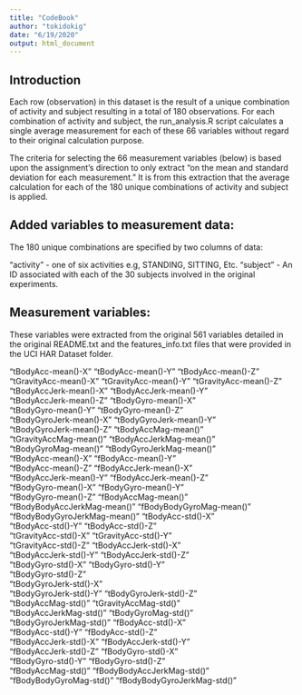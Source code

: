 ```yaml
---
title: "CodeBook"
author: "tokidokig"
date: "6/19/2020"
output: html_document
---
```


## Introduction 
Each row (observation) in this dataset is the result of a unique combination of activity and subject resulting in a total of 180 observations. For each combination of activity and subject, the run_analysis.R script calculates a single average measurement for each of these 66 variables without regard to their original calculation purpose.

The criteria for selecting the 66 measurement variables (below) is based upon the assignment's direction to only extract "on the mean and standard deviation for each measurement." It is from this extraction that the average calculation for each of the 180 unique combinations of activity and subject is applied.  


## Added variables to measurement data: 
The 180 unique combinations are specified by two columns of data: 

"activity" - one of six activities e.g, STANDING, SITTING, Etc. 
"subject" - An ID associated with each of the 30 subjects involved in the original experiments. 

 
## Measurement variables: 
These variables were extracted from the original 561 variables detailed in the original README.txt and the features_info.txt files that were provided in the UCI HAR Dataset folder. 

 "tBodyAcc-mean()-X"
 "tBodyAcc-mean()-Y"
 "tBodyAcc-mean()-Z"
 "tGravityAcc-mean()-X"
 "tGravityAcc-mean()-Y"
 "tGravityAcc-mean()-Z"       
 "tBodyAccJerk-mean()-X"
 "tBodyAccJerk-mean()-Y"      
"tBodyAccJerk-mean()-Z"
"tBodyGyro-mean()-X"         
"tBodyGyro-mean()-Y"
"tBodyGyro-mean()-Z"         
"tBodyGyroJerk-mean()-X"
"tBodyGyroJerk-mean()-Y"     
"tBodyGyroJerk-mean()-Z"
"tBodyAccMag-mean()"         
"tGravityAccMag-mean()"
"tBodyAccJerkMag-mean()"     
"tBodyGyroMag-mean()"
"tBodyGyroJerkMag-mean()"    
"fBodyAcc-mean()-X"
"fBodyAcc-mean()-Y"          
"fBodyAcc-mean()-Z"
"fBodyAccJerk-mean()-X"      
"fBodyAccJerk-mean()-Y"
"fBodyAccJerk-mean()-Z"      
"fBodyGyro-mean()-X"
"fBodyGyro-mean()-Y"         
"fBodyGyro-mean()-Z"
"fBodyAccMag-mean()"         
"fBodyBodyAccJerkMag-mean()"
"fBodyBodyGyroMag-mean()"    
"fBodyBodyGyroJerkMag-mean()"
"tBodyAcc-std()-X"           
"tBodyAcc-std()-Y"
"tBodyAcc-std()-Z"           
"tGravityAcc-std()-X"
"tGravityAcc-std()-Y"        
"tGravityAcc-std()-Z" 
"tBodyAccJerk-std()-X"       
"tBodyAccJerk-std()-Y" 
"tBodyAccJerk-std()-Z"       
"tBodyGyro-std()-X" 
"tBodyGyro-std()-Y"          
"tBodyGyro-std()-Z"  
"tBodyGyroJerk-std()-X"      
"tBodyGyroJerk-std()-Y"
"tBodyGyroJerk-std()-Z"      
"tBodyAccMag-std()"
"tGravityAccMag-std()"       
"tBodyAccJerkMag-std()"
"tBodyGyroMag-std()"         
"tBodyGyroJerkMag-std()"
"fBodyAcc-std()-X"           
"fBodyAcc-std()-Y" 
"fBodyAcc-std()-Z"           
"fBodyAccJerk-std()-X" 
"fBodyAccJerk-std()-Y"       
"fBodyAccJerk-std()-Z"
"fBodyGyro-std()-X"          
"fBodyGyro-std()-Y"
"fBodyGyro-std()-Z"          
"fBodyAccMag-std()" 
"fBodyBodyAccJerkMag-std()"  
"fBodyBodyGyroMag-std()"
"fBodyBodyGyroJerkMag-std()" 
